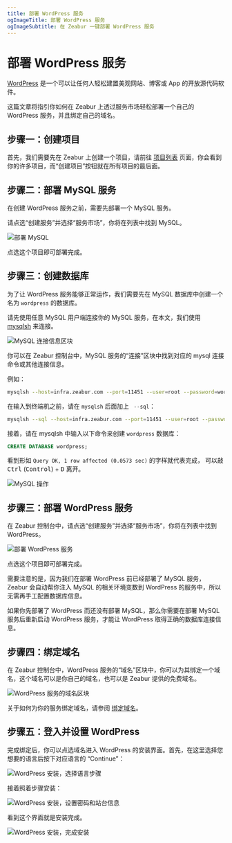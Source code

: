 ```yaml
---
title: 部署 WordPress 服务
ogImageTitle: 部署 WordPress 服务
ogImageSubtitle: 在 Zeabur 一键部署 WordPress 服务
---
```



# 部署 WordPress 服务

[WordPress](https://wordpress.org/) 是一个可以让任何人轻松建置美观网站、博客或 App 的开放源代码软件。

这篇文章将指引你如何在 Zeabur 上透过服务市场轻松部署一个自己的 WordPress 服务，并且绑定自己的域名。

## 步骤一：创建项目

首先，我们需要先在 Zeabur 上创建一个项目，请前往 [项目列表](https://dash.zeabur.com/projects) 页面，你会看到你的许多项目，而“创建项目”按钮就在所有项目的最后面。

## 步骤二：部署 MySQL 服务

在创建 WordPress 服务之前，需要先部署一个 MySQL 服务。

请点选“创建服务”并选择“服务市场”，你将在列表中找到 MySQL。

![部署 MySQL](/marketplace/wordpress/deploy-mysql.png)

点选这个项目即可部署完成。

## 步骤三：创建数据库

为了让 WordPress 服务能够正常运作，我们需要先在 MySQL 数据库中创建一个名为 `wordpress` 的数据库。

请先使用任意 MySQL 用户端连接你的 MySQL 服务，在本文，我们使用 [mysqlsh](https://dev.mysql.com/doc/mysql-shell/8.0/en/mysqlsh.html) 来连接。

![MySQL 连接信息区块](/marketplace/wordpress/mysql-connect.png)

你可以在 Zeabur 控制台中，MySQL 服务的“连接”区块中找到对应的 mysql 连接命令或其他连接信息。

例如：

```bash
mysqlsh --host=infra.zeabur.com --port=11451 --user=root --password=wordpress-demo
```

在输入到终端机之前，请在 `mysqlsh` 后面加上 ` --sql`：

```bash
mysqlsh --sql --host=infra.zeabur.com --port=11451 --user=root --password=wordpress-demo
```

接着，请在 mysqlsh 中输入以下命令来创建 `wordpress` 数据库：

```sql
CREATE DATABASE wordpress;
```

看到形如 `Query OK, 1 row affected (0.0573 sec)` 的字样就代表完成，
可以敲 <kbd>Ctrl</kbd> (<kbd>Control</kbd>) + <kbd>D</kbd> 离开。

![MySQL 操作](/marketplace/wordpress/mysql-operation.png)

## 步骤三：部署 WordPress 服务

在 Zeabur 控制台中，请点选“创建服务”并选择“服务市场”，你将在列表中找到 WordPress。

![部署 WordPress 服务](/marketplace/wordpress/deploy-wordpress.png)

点选这个项目即可部署完成。

<Callout>
需要注意的是，因为我们在部署 WordPress 前已经部署了 MySQL 服务，Zeabur
会自动帮你注入 MySQL 的相关环境变数到 WordPress
的服务中，所以无需再手工配置数据库信息。

如果你先部署了 WordPress 而还没有部署 MySQL，那么你需要在部署 MySQL
服务后重新启动 WordPress 服务，才能让 WordPress 取得正确的数据库连接信息。
</Callout>

## 步骤四：绑定域名

在 Zeabur 控制台中，WordPress 服务的“域名”区块中，你可以为其绑定一个域名，这个域名可以是你自己的域名，也可以是 Zeabur 提供的免费域名。

![WordPress 服务的域名区块](/marketplace/wordpress/wordpress-domain.png)

关于如何为你的服务绑定域名，请参阅 [绑定域名](../deploy/domain-binding)。

## 步骤五：登入并设置 WordPress

完成绑定后，你可以点选域名进入 WordPress 的安装界面。首先，在这里选择您想要的语言后按下对应语言的 “Continue”：

![WordPress 安装，选择语言步骤](/marketplace/wordpress/wordpress-inst-step1.png)

接着照着步骤安装：

![WordPress 安装，设置密码和站台信息](/marketplace/wordpress/wordpress-inst-step2.png)

看到这个界面就是安装完成。

![WordPress 安装，完成安装](/marketplace/wordpress/wordpress-inst-step3.png)
